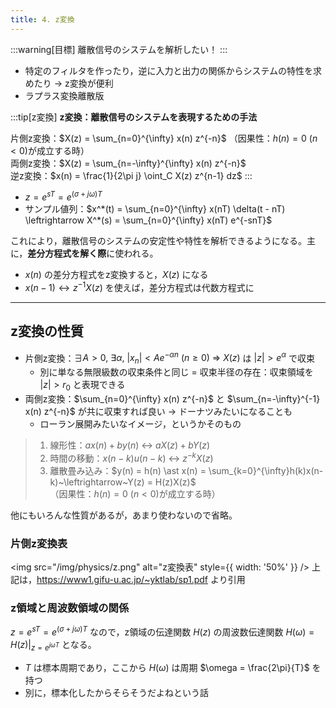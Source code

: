 ```yaml
---
title: 4. z変換
---
```


:::warning[目標]
離散信号のシステムを解析したい！
:::
- 特定のフィルタを作ったり，逆に入力と出力の関係からシステムの特性を求めたり $\to$ z変換が便利
- ラプラス変換離散版

:::tip[z変換]
**z変換：離散信号のシステムを表現するための手法**

片側z変換：$X(z) = \sum_{n=0}^{\infty} x(n) z^{-n}$ （因果性：$h(n) = 0~(n < 0)$が成立する時）  
両側z変換：$X(z) = \sum_{n=-\infty}^{\infty} x(n) z^{-n}$  
逆z変換：$x(n) = \frac{1}{2\pi j} \oint_C X(z) z^{n-1} dz$
:::
- $z = e^{sT} = e^{(\sigma + j \omega) T}$
- サンプル値列：$x^*(t) = \sum_{n=0}^{\infty} x(nT) \delta(t - nT) \leftrightarrow X^*(s) = \sum_{n=0}^{\infty} x(nT) e^{-snT}$

これにより，離散信号のシステムの安定性や特性を解析できるようになる。主に，**差分方程式を解く際**に使われる。
- $x(n)$ の差分方程式をz変換すると，$X(z)$ になる
- $x(n-1) \leftrightarrow z^{-1}X(z)$ を使えば，差分方程式は代数方程式に

---

## z変換の性質
- 片側z変換：$\exists A > 0,~\exists \alpha,~|x_n| < A e^{-\alpha n}~(n \ge 0)~\Rightarrow~X(z)$ は $|z| > e^\alpha$ で収束
    - 別に単なる無限級数の収束条件と同じ = 収束半径の存在：収束領域を $|z| > r_0$ と表現できる
- 両側z変換：$\sum_{n=0}^{\infty} x(n) z^{-n}$ と $\sum_{n=-\infty}^{-1} x(n) z^{-n}$ が共に収束すれば良い $\to$ ドーナツみたいになることも
    - ローラン展開みたいなイメージ，というかそのもの

> 1. 線形性：$a x(n) + b y(n)~\leftrightarrow~a X(z) + b Y(z)$
> 2. 時間の移動：$x(n-k)u(n-k)~\leftrightarrow~z^{-k}X(z)$
> 3. 離散畳み込み：$y(n) = h(n) \ast x(n) = \sum_{k=0}^{\infty}h(k)x(n-k)~\leftrightarrow~Y(z) = H(z)X(z)$  
（因果性：$h(n) = 0~(n < 0)$が成立する時）

他にもいろんな性質があるが，あまり使わないので省略。

### 片側z変換表
<img src="/img/physics/z.png" alt="z変換表" style={{ width: '50%' }} />
上記は，https://www1.gifu-u.ac.jp/~yktlab/sp1.pdf より引用

### z領域と周波数領域の関係
$z = e^{sT} = e^{(\sigma + j \omega) T}$ なので，z領域の伝達関数 $H(z)$ の周波数伝達関数 $H(\omega) = H(z)|_{z = e^{j \omega T}}$ となる。
- $T$ は標本周期であり，ここから $H(\omega)$ は周期 $\omega = \frac{2\pi}{T}$ を持つ
- 別に，標本化したからそらそうだよねという話